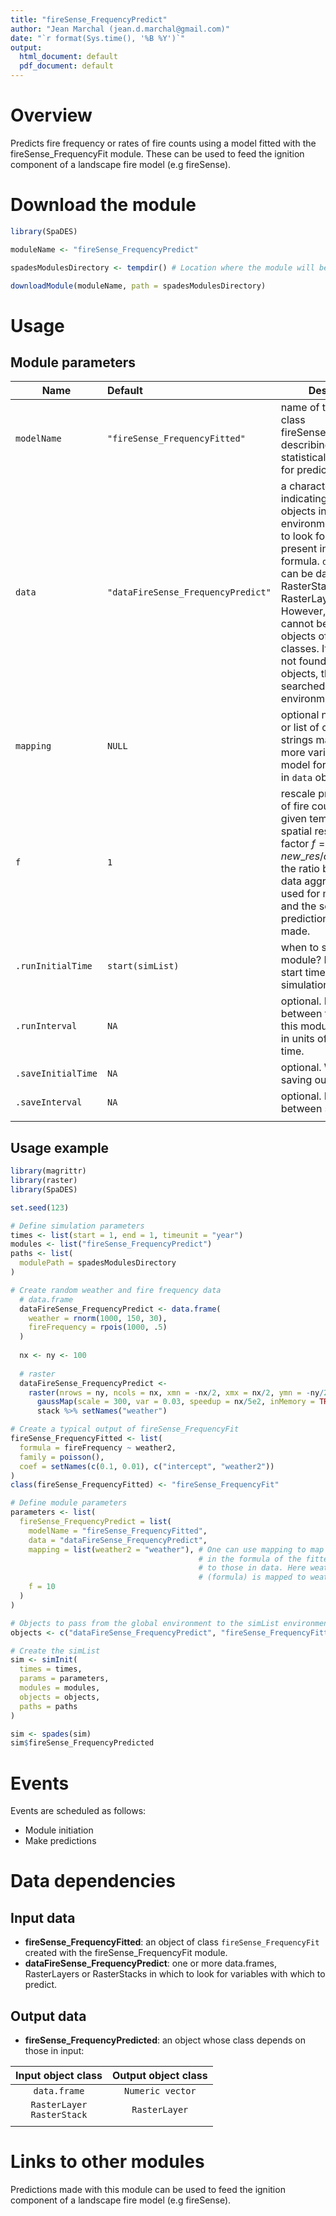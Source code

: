 ```yaml
---
title: "fireSense_FrequencyPredict"
author: "Jean Marchal (jean.d.marchal@gmail.com)"
date: "`r format(Sys.time(), '%B %Y')`"
output:
  html_document: default
  pdf_document: default
---
```


# Overview
Predicts fire frequency or rates of fire counts using a model fitted with the fireSense_FrequencyFit module. These can be used to feed the ignition component of a landscape fire model (e.g fireSense).

# Download the module
```r
library(SpaDES)

moduleName <- "fireSense_FrequencyPredict"

spadesModulesDirectory <- tempdir() # Location where the module will be downloaded

downloadModule(moduleName, path = spadesModulesDirectory)
```

# Usage
## Module parameters
Name|Default|Description
----|:-------|---------------------------------------------------------------------
`modelName`|`"fireSense_FrequencyFitted"`|name of the object of class fireSense_FrequencyFit describing the statistical model used for predictions.
`data`|`"dataFireSense_FrequencyPredict"`|a character vector indicating the names of objects in the `simList` environment in which to look for variables present in the model formula. `data` objects can be data.frames, RasterStacks or RasterLayers. However, data.frames cannot be mixed with objects of other classes. If variables are not found in `data` objects, they are searched in the `simList` environment.
`mapping`|`NULL`|optional named vector or list of character strings mapping one or more variables in the model formula to those in `data` objects.
`f`|`1`|rescale predicted rates of fire counts at any given temporal and spatial resolutions by a factor $f = new\_res / old\_res$. `f` is the ratio between the data aggregation scale used for model fitting and the scale at which predictions are to be made.
`.runInitialTime`|`start(simList)`|when to start this module? By default, the start time of the simulation.
`.runInterval`|`NA`|optional. Interval between two runs of this module, expressed in units of simulation time.
`.saveInitialTime`|`NA`|optional. When to start saving outputs to a file.
`.saveInterval`|`NA`|optional. Interval between save events.
|||

## Usage example
```r
library(magrittr)
library(raster)
library(SpaDES)

set.seed(123)

# Define simulation parameters
times <- list(start = 1, end = 1, timeunit = "year")
modules <- list("fireSense_FrequencyPredict")
paths <- list(
  modulePath = spadesModulesDirectory
)

# Create random weather and fire frequency data
  # data.frame
  dataFireSense_FrequencyPredict <- data.frame(
    weather = rnorm(1000, 150, 30),
    fireFrequency = rpois(1000, .5)
  )
  
  nx <- ny <- 100
  
  # raster
  dataFireSense_FrequencyPredict <- 
    raster(nrows = ny, ncols = nx, xmn = -nx/2, xmx = nx/2, ymn = -ny/2, ymx = ny/2) %>%
      gaussMap(scale = 300, var = 0.03, speedup = nx/5e2, inMemory = TRUE) %>%
      stack %>% setNames("weather")

# Create a typical output of fireSense_FrequencyFit
fireSense_FrequencyFitted <- list(
  formula = fireFrequency ~ weather2,
  family = poisson(),
  coef = setNames(c(0.1, 0.01), c("intercept", "weather2"))
)
class(fireSense_FrequencyFitted) <- "fireSense_FrequencyFit"

# Define module parameters
parameters <- list(
  fireSense_FrequencyPredict = list(
    modelName = "fireSense_FrequencyFitted",
    data = "dataFireSense_FrequencyPredict",
    mapping = list(weather2 = "weather"), # One can use mapping to map variables
                                          # in the formula of the fitted object
                                          # to those in data. Here weather2
                                          # (formula) is mapped to weather (data).
    f = 10
  )
)

# Objects to pass from the global environment to the simList environment
objects <- c("dataFireSense_FrequencyPredict", "fireSense_FrequencyFitted")

# Create the simList
sim <- simInit(
  times = times, 
  params = parameters, 
  modules = modules, 
  objects = objects, 
  paths = paths
)

sim <- spades(sim)
sim$fireSense_FrequencyPredicted
```

# Events
Events are scheduled as follows:

- Module initiation
- Make predictions

# Data dependencies
## Input data
- **fireSense_FrequencyFitted**: an object of class `fireSense_FrequencyFit` created with the fireSense_FrequencyFit module.
- **dataFireSense_FrequencyPredict**: one or more data.frames, RasterLayers or RasterStacks in which to look for variables with which to predict.

## Output data
- **fireSense_FrequencyPredicted**: an object whose class depends on those in input:

Input object class | Output object class
:-:|:-:
`data.frame` | `Numeric vector`
`RasterLayer`<br>`RasterStack` | `RasterLayer`
||

# Links to other modules
Predictions made with this module can be used to feed the ignition component of a landscape fire model (e.g fireSense).


